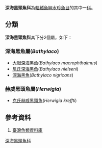 {{Automatic Taxobox
| taxon = Bathylaconidae
| authority = 
| subdivision_ranks = [[屬|屬]]
| subdivision = 見內文
}}

'''深海黑頭魚科'''為[[輻鰭魚綱|輻鰭魚綱]][[水珍魚目|水珍魚目]]的其中一[[科|科]]。

==分類==
'''深海黑頭魚科'''其下分2個屬，如下：
===深海黑魚屬(''Bathylaco'')===
*[[大眼深海黑魚|大眼深海黑魚]](''Bathylaco macrophthalmus '')
*[[尼氏深海黑魚|尼氏深海黑魚]](''Bathylaco nielseni'')
*[[深海黑魚|深海黑魚]](''Bathylaco nigricans'')
===赫威黑頭魚屬(''Herwigia'')===
*[[克氏赫威黑頭魚|克氏赫威黑頭魚]](''Herwigia kreffti '')

==參考資料==
#[http://fishdb.sinica.edu.tw/ 臺灣魚類資料庫] {{Wayback|url=http://fishdb.sinica.edu.tw/ |date=20080410000437 }}

{{taxonbar}}
[[Category:深海黑頭魚科|]]
